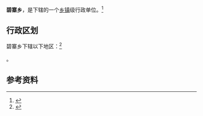{{中国乡级行政区|53/05/23/203/000}}

'''碧寨乡'''，是{{PRC admin/fullname|53/05/23/203/000|3}}下辖的一个[[乡镇|乡镇]]级行政单位。<ref>{{PRC admin/ref sgc|{{PRC admin/parent|53/05/23/203/000}}}}</ref>

== 行政区划 ==

碧寨乡下辖以下地区：<ref>{{PRC admin/ref sgc|53/05/23/203/000}}</ref>

{{PRC admin/children|53/05/23/203/000}}。

== 参考资料 ==

{{reflist}}

{{行政区划小作品}}
{{PRC admin/navcat|53/05/23/203/000}}